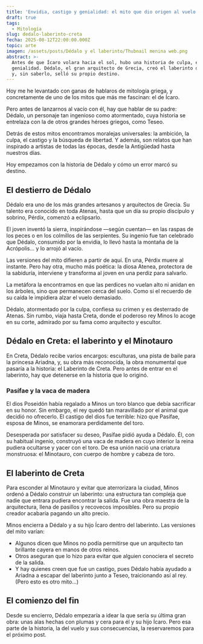```yaml
---
title: 'Envidia, castigo y genialidad: el mito que dio origen al vuelo de Ícaro'
draft: true
tags:
  - Mitología
slug: dedalo-laberinto-creta
fecha: 2025-08-12T22:00:00.000Z
topic: arte
imagen: /assets/posts/Dédalo y el laberinto/Thubnail menina web.png
abstract: >-
  Antes de que Ícaro volara hacia el sol, hubo una historia de culpa, envidia y
  genialidad. Dédalo, el gran arquitecto de Grecia, creó el laberinto de Creta
  y, sin saberlo, selló su propio destino.
---
```


Hoy me he levantado con ganas de hablaros de mitología griega, y concretamente de uno de los mitos que más me fascinan: el de Ícaro.

Pero antes de lanzarnos al vacío con él, hay que hablar de su padre: Dédalo, un personaje tan ingenioso como atormentado, cuya historia se entrelaza con la de otros grandes héroes griegos, como Teseo.

Detrás de estos mitos encontramos moralejas universales: la ambición, la culpa, el castigo y la búsqueda de libertad. Y además, son relatos que han inspirado a artistas de todas las épocas, desde la Antigüedad hasta nuestros días.

Hoy empezamos con la historia de Dédalo y cómo un error marcó su destino.

## El destierro de Dédalo

Dédalo era uno de los más grandes artesanos y arquitectos de Grecia. Su talento era conocido en toda Atenas, hasta que un día su propio discípulo y sobrino, Pérdix, comenzó a eclipsarlo.

El joven inventó la sierra, inspirándose —según cuentan— en las raspas de los peces o en los colmillos de las serpientes. Su ingenio fue tan celebrado que Dédalo, consumido por la envidia, lo llevó hasta la montaña de la Acrópolis... y lo arrojó al vacío.

Las versiones del mito difieren a partir de aquí. En una, Pérdix muere al instante. Pero hay otra, mucho más poética: la diosa Atenea, protectora de la sabiduría, interviene y transforma al joven en una perdiz para salvarlo.

La metáfora la encontramos en que las perdices no vuelan alto ni anidan en los árboles, sino que permanecen cerca del suelo. Como si el recuerdo de su caída le impidiera alzar el vuelo demasiado.

Dédalo, atormentado por la culpa, confiesa su crimen y es desterrado de Atenas. Sin rumbo, viaja hasta Creta, donde el poderoso rey Minos lo acoge en su corte, admirado por su fama como arquitecto y escultor.

## Dédalo en Creta: el laberinto y el Minotauro

En Creta, Dédalo recibe varios encargos: esculturas, una pista de baile para la princesa Ariadna, y, su obra más reconocida, la obra monumental que pasaría a la historia: el Laberinto de Creta. Pero antes de entrar en el laberinto, hay que detenerse en la historia que lo originó.

### Pasífae y la vaca de madera

El dios Poseidón había regalado a Minos un toro blanco que debía sacrificar en su honor. Sin embargo, el rey quedó tan maravillado por el animal que decidió no ofrecerlo. El castigo del dios fue terrible: hizo que Pasífae, esposa de Minos, se enamorara perdidamente del toro.

Desesperada por satisfacer su deseo, Pasífae pidió ayuda a Dédalo. Él, con su habitual ingenio, construyó una vaca de madera en cuyo interior la reina pudiera ocultarse y yacer con el toro. De esa unión nació una criatura monstruosa: el Minotauro, con cuerpo de hombre y cabeza de toro.

## El laberinto de Creta

Para esconder al Minotauro y evitar que aterrorizara la ciudad, Minos ordenó a Dédalo construir un laberinto: una estructura tan compleja que nadie que entrara pudiera encontrar la salida. Fue una obra maestra de la arquitectura, llena de pasillos y recovecos imposibles. Pero su propio creador acabaría pagando un alto precio.

Minos encierra a Dédalo y a su hijo Ícaro dentro del laberinto. Las versiones del mito varían:

* Algunos dicen que Minos no podía permitirse que un arquitecto tan brillante cayera en manos de otros reinos.
* Otros aseguran que lo hizo para evitar que alguien conociera el secreto de la salida.
* Y hay quienes creen que fue un castigo, pues Dédalo había ayudado a Ariadna a escapar del laberinto junto a Teseo, traicionando así al rey. (Pero esto es otro mito…)

## El comienzo del fin

Desde su encierro, Dédalo empezaría a idear la que sería su última gran obra: unas alas hechas con plumas y cera para él y su hijo Ícaro. Pero esa parte de la historia, la del vuelo y sus consecuencias, la reservaremos para el próximo post.
